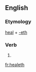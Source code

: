 ==English==

===Etymology===
[[heal]] + [[-eth]]

===Verb===
{{infl|en|verb form}}

# {{archaic third-person singular of|heal}}

[[fr:healeth]]